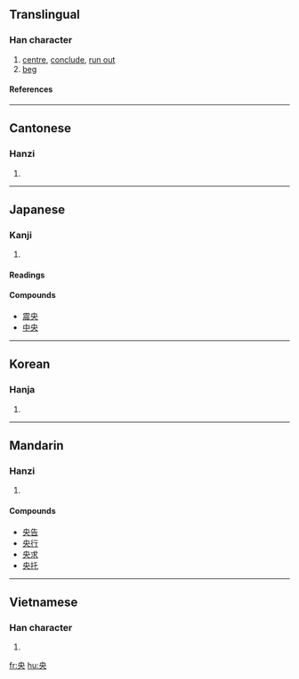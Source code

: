 ==Translingual==
===Han character===
{{Han char|rn=37|rad=大|as=02|sn=5|four=5003<sub>0</sub>|canj=中月大 (LBK)}}
# [[centre]], [[conclude]], [[run out]]
# [[beg]]
====References====
{{Han ref|kx=0249.050|dkj=05840|dj=0508.030|hdz=10524.060|uh=592E|ud=22830|bh=A5A1|bd=42401}}
----
==Cantonese==
===Hanzi===
{{yue-hanzi|jyut=|y=yeung1}}
# {{defn|Cantonese}}
----
==Japanese==
===Kanji===
{{ja-kanji|grade=|rs=大02}}
# {{defn|Japanese}} 
====Readings====
{{ja-readings|on=[[おう]] (ō)|kun=[[なかば]] (nakaba)}}

====Compounds====
*[[震央]]
*[[中央]]
----
==Korean==
===Hanja===
{{ko-hanja|hangeul=앙|rv=ang|mr=ang}}
# {{defn|Korean}}
----
==Mandarin==
===Hanzi===
{{cmn-hanzi|pin=[[bèn]] (ben4), [[yāng]] (yang1)|wg=pen<sup>4</sup>, yang<sup>1</sup>}}
# {{defn|Mandarin}}

====Compounds====
*[[央告]]
*[[央行]]
*[[央求]]
*[[央托]]
----
==Vietnamese==
===Han character===
{{vi-hantu|ương}}
# {{defn|Vietnamese}}

[[fr:央]]
[[hu:央]]